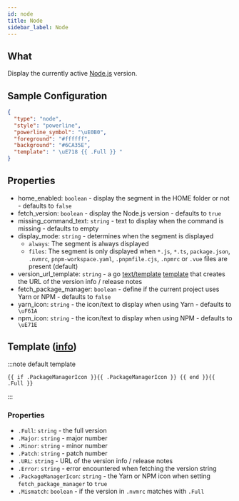 ```yaml
---
id: node
title: Node
sidebar_label: Node
---
```


## What

Display the currently active [Node.js][node-js] version.

## Sample Configuration

```json
{
  "type": "node",
  "style": "powerline",
  "powerline_symbol": "\uE0B0",
  "foreground": "#ffffff",
  "background": "#6CA35E",
  "template": " \uE718 {{ .Full }} "
}
```

## Properties

- home_enabled: `boolean` - display the segment in the HOME folder or not - defaults to `false`
- fetch_version: `boolean` - display the Node.js version - defaults to `true`
- missing_command_text: `string` - text to display when the command is missing - defaults to empty
- display_mode: `string` - determines when the segment is displayed
  - `always`: The segment is always displayed
  - `files`: The segment is only displayed when `*.js`, `*.ts`, `package.json`, `.nvmrc`, `pnpm-workspace.yaml`,
`.pnpmfile.cjs`, `.npmrc` or `.vue` files are present (default)
- version_url_template: `string` - a go [text/template][go-text-template] [template][templates] that creates
the URL of the version info / release notes
- fetch_package_manager: `boolean` - define if the current project uses Yarn or NPM - defaults to `false`
- yarn_icon: `string` - the icon/text to display when using Yarn - defaults to ` \uF61A`
- npm_icon: `string` - the icon/text to display when using NPM - defaults to ` \uE71E`

## Template ([info][templates])

:::note default template

``` template
{{ if .PackageManagerIcon }}{{ .PackageManagerIcon }} {{ end }}{{ .Full }}
```

:::

### Properties

- `.Full`: `string` - the full version
- `.Major`: `string` - major number
- `.Minor`: `string` - minor number
- `.Patch`: `string` - patch number
- `.URL`: `string` - URL of the version info / release notes
- `.Error`: `string` - error encountered when fetching the version string
- `.PackageManagerIcon`: `string` - the Yarn or NPM icon when setting `fetch_package_manager` to `true`
- `.Mismatch`: `boolean` - if the version in `.nvmrc` matches with `.Full`

[go-text-template]: https://golang.org/pkg/text/template/
[templates]: /docs/configuration/templates
[node-js]: https://nodejs.org
